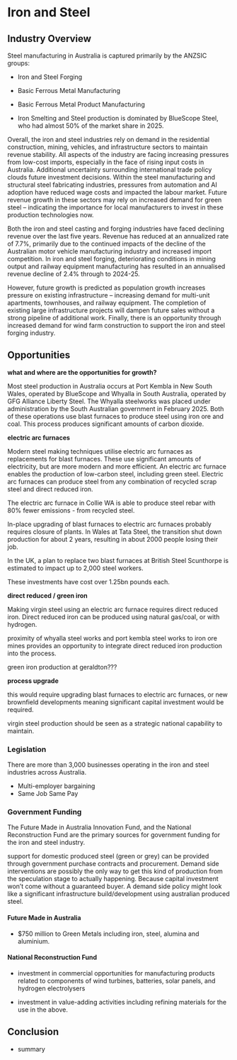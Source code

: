 # Iron and Steel

## Industry Overview

Steel manufacturing in Australia is captured primarily by the ANZSIC groups:

-   Iron and Steel Forging

-   Basic Ferrous Metal Manufacturing

-   Basic Ferrous Metal Product Manufacturing

-   Iron Smelting and Steel production is dominated by BlueScope Steel, who had almost 50% of the market share in 2025.

Overall, the iron and steel industries rely on demand in the residential construction, mining, vehicles, and infrastructure sectors to maintain revenue stability. All aspects of the industry are facing increasing pressures from low-cost imports, especially in the face of rising input costs in Australia. Additional uncertainty surrounding international trade policy clouds future investment decisions. Within the steel manufacturing and structural steel fabricating industries, pressures from automation and AI adoption have reduced wage costs and impacted the labour market. Future revenue growth in these sectors may rely on increased demand for green steel – indicating the importance for local manufacturers to invest in these production technologies now.

Both the iron and steel casting and forging industries have faced declining revenue over the last five years. Revenue has reduced at an annualized rate of 7.7%, primarily due to the continued impacts of the decline of the Australian motor vehicle manufacturing industry and increased import competition. In iron and steel forging, deteriorating conditions in mining output and railway equipment manufacturing has resulted in an annualised revenue decline of 2.4% through to 2024-25.

However, future growth is predicted as population growth increases pressure on existing infrastructure – increasing demand for multi-unit apartments, townhouses, and railway equipment. The completion of existing large infrastructure projects will dampen future sales without a strong pipeline of additional work. Finally, there is an opportunity through increased demand for wind farm construction to support the iron and steel forging industry.

## Opportunities

**what and where are the opportunities for growth?**

Most steel production in Australia occurs at Port Kembla in New South Wales, operated by BlueScope and Whyalla in South Australia, operated by GFG Alliance Liberty Steel. The Whyalla steelworks was placed under administration by the South Australian government in February 2025. Both of these operations use blast furnaces to produce steel using iron ore and coal. This process produces significant amounts of carbon dioxide.

**electric arc furnaces**

Modern steel making techniques utilise electric arc furnaces as replacements for blast furnaces. These use significant amounts of electricity, but are more modern and more efficient. An electric arc furnace enables the production of low-carbon steel, including green steel. Electric arc furnaces can produce steel from any combination of recycled scrap steel and direct reduced iron.

The electric arc furnace in Collie WA is able to produce steel rebar with 80% fewer emissions - from recycled steel.

In-place upgrading of blast furnaces to electric arc furnaces probably requires closure of plants. In Wales at Tata Steel, the transition shut down production for about 2 years, resulting in about 2000 people losing their job.

In the UK, a plan to replace two blast furnaces at British Steel Scunthorpe is estimated to impact up to 2,000 steel workers.

These investments have cost over 1.25bn pounds each.

**direct reduced / green iron**

Making virgin steel using an electric arc furnace requires direct reduced iron. Direct reduced iron can be produced using natural gas/coal, or with hydrogen.

proximity of whyalla steel works and port kembla steel works to iron ore mines provides an opportunity to integrate direct reduced iron production into the process.

green iron production at geraldton???

**process upgrade**

this would require upgrading blast furnaces to electric arc furnaces, or new brownfield developments meaning significant capital investment would be required.

virgin steel production should be seen as a strategic national capability to maintain.

### Legislation

There are more than 3,000 businesses operating in the iron and steel industries across Australia.

-   Multi-employer bargaining
-   Same Job Same Pay

### Government Funding

The Future Made in Australia Innovation Fund, and the National Reconstruction Fund are the primary sources for government funding for the iron and steel industry.

support for domestic produced steel (green or grey) can be provided through government purchase contracts and procurement. Demand side interventions are possibly the only way to get this kind of production from the speculation stage to actually happening. Because capital investment won't come without a guaranteed buyer. A demand side policy might look like a significant infrastructure build/development using australian produced steel.

#### Future Made in Australia

-   \$750 million to Green Metals including iron, steel, alumina and aluminium.

#### National Reconstruction Fund

-   investment in commercial opportunities for manufacturing products related to components of wind turbines, batteries, solar panels, and hydrogen electrolysers

-   investment in value-adding activities including refining materials for the use in the above.

## Conclusion

-   summary
